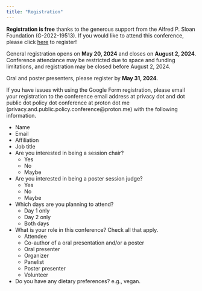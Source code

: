 ```yaml
---
title: "Registration"
---
```


**Registration is free** thanks to the generous support from the Alfred P. Sloan Foundation (G-2022-19513). If you would like to attend this conference, please click [here](https://forms.gle/A79uQdfmiCQvko2XA) to register!

General registration opens on **May 20, 2024** and closes on **August 2, 2024**. Conference attendance may be restricted due to space and funding limitations, and registration may be closed before August 2, 2024.

Oral and poster presenters, please register by **May 31, 2024**.

If you have issues with using the Google Form registration, please email your registration to the conference email address at privacy dot and dot public dot policy dot conference at proton dot me (privacy.and.public.policy.conference@proton.me) with the following information.

- Name
- Email
- Affiliation
- Job title
- Are you interested in being a session chair?
    - Yes
    - No
    - Maybe
- Are you interested in being a poster session judge?
    - Yes
    - No
    - Maybe
- Which days are you planning to attend?
    - Day 1 only
    - Day 2 only
    - Both days
- What is your role in this conference? Check all that apply.
    - Attendee
    - Co-author of a oral presentation and/or a poster
    - Oral presenter
    - Organizer 
    - Panelist
    - Poster presenter
    - Volunteer
- Do you have any dietary preferences? e.g., vegan.

